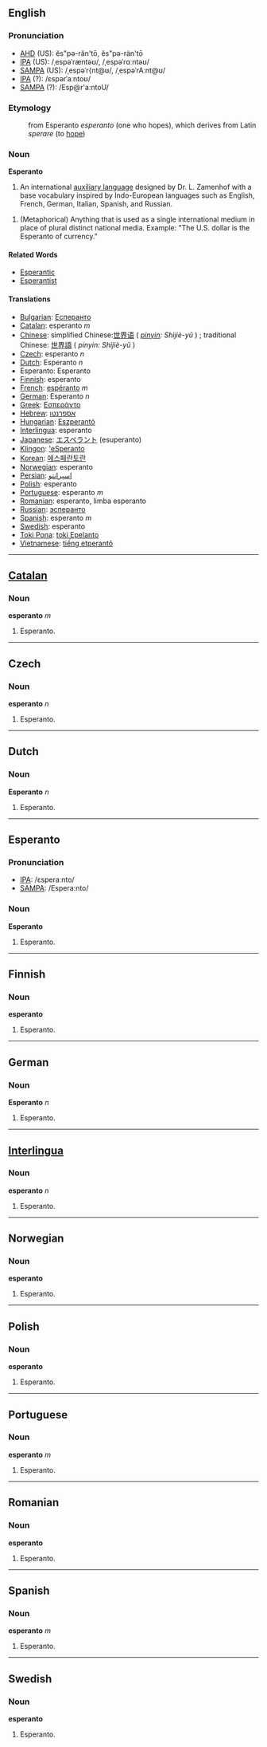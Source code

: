 ==English==

===Pronunciation===
*[[w:AHD|AHD]] (US): ĕs"pə-răn'tō, ĕs"pə-rän'tō
*[[w:IPA|IPA]] (US): /ˌespəˈræntəʊ/, /ˌespəˈrɑːntəʊ/
*[[w:SAMPA|SAMPA]] (US): /ˌespəˈr{nt@ʊ/, /ˌespəˈrAːnt@ʊ/
*[[w:IPA|IPA]] (?): /ɛspərˈaːntoʊ/
*[[w:SAMPA|SAMPA]] (?): /Esp@r'a:ntoU/

===Etymology===
:from Esperanto ''esperanto'' (one who hopes), which derives from Latin ''sperare'' (to [[hope]])

===Noun===
'''Esperanto'''

#An international [[auxiliary language]] designed by Dr. L. Zamenhof with a base vocabulary inspired by Indo-European languages such as English, French, German, Italian, Spanish, and Russian.

#(Metaphorical) Anything that is used as a single international medium in place of plural distinct national media.  Example: "The U.S. dollar is the Esperanto of currency."

====Related Words====
*[[Esperantic]]
*[[Esperantist]]

====Translations====
*[[Bulgarian]]: [[Есперанто]]
*[[Catalan]]: esperanto ''m''
*[[Chinese]]: simplified Chinese:[[世界语]] ( ''[[pinyin]]: Shìjiè-yǔ'' ) ; traditional Chinese: [[世界語]] ( ''pinyin: Shìjiè-yǔ'' ) 
*[[Czech]]: esperanto ''n''
*[[Dutch]]: Esperanto ''n''
*Esperanto: Esperanto
*[[Finnish]]: esperanto
*[[French]]: [[espéranto]] ''m''
*[[German]]: Esperanto ''n''
*[[Greek]]: [[Εσπεράντο]]
*[[Hebrew]]: [[אספרנטו]]
*[[Hungarian]]: [[Eszperantó]]
*[[Interlingua]]: esperanto
*[[Japanese]]: [[エスペラント]] (esuperanto)
*[[Klingon]]: [['eSperanto]]
*[[Korean]]: [[에스페란토란]]
*[[Norwegian]]: esperanto
*[[Persian]]: [[اسپرانتو]]
*[[Polish]]: esperanto
*[[Portuguese]]: esperanto ''m''
*[[Romanian]]: esperanto, limba esperanto 
*[[Russian]]: [[эсперанто]]
*[[Spanish]]: esperanto ''m''
*[[Swedish]]: esperanto
*[[Toki Pona]]: [[toki Epelanto]]
*[[Vietnamese]]: [[tiếng etperantô]]

----

==[[Catalan]]==
===Noun===
'''esperanto''' ''m''
# Esperanto.

----

==Czech==
===Noun===
'''esperanto''' ''n''
# Esperanto.

----

==Dutch==
===Noun===
'''Esperanto''' ''n''
# Esperanto.

----

==Esperanto==
===Pronunciation===
*[[w:IPA|IPA]]: /ɛsperaːnto/
*[[w:SAMPA|SAMPA]]: /Espera:nto/
===Noun===
'''Esperanto'''
# Esperanto.

----

==Finnish==
===Noun===
'''esperanto'''
# Esperanto.

----

==German==
===Noun===
'''Esperanto''' ''n''
# Esperanto.

----

==[[Interlingua]]==
===Noun===
'''esperanto''' ''n''
# Esperanto.

----

==Norwegian==
===Noun===
'''esperanto'''
# Esperanto.

----

==Polish==
===Noun===
'''esperanto'''
# Esperanto.

----

==Portuguese==
===Noun===
'''esperanto''' ''m''
# Esperanto.

----

==Romanian==
===Noun===
'''esperanto'''
# Esperanto.

----

==Spanish==
===Noun===
'''esperanto''' ''m''
# Esperanto.

----

==Swedish==
===Noun===
'''esperanto'''
# Esperanto.